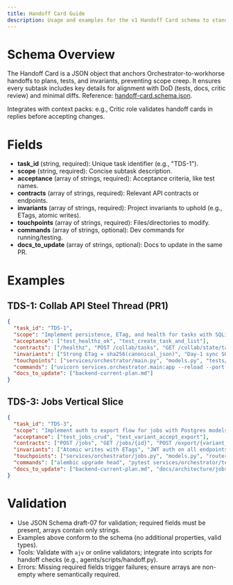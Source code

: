 ```yaml
---
title: Handoff Card Guide
description: Usage and examples for the v1 Handoff Card schema to standardize agent handoffs.
---
```


# Schema Overview

The Handoff Card is a JSON object that anchors Orchestrator-to-workhorse handoffs to plans, tests, and invariants, preventing scope creep. It ensures every subtask includes key details for alignment with DoD (tests, docs, critic review) and minimal diffs. Reference: [handoff-card.schema.json](../schemas/handoff-card.schema.json).

Integrates with context packs: e.g., Critic role validates handoff cards in replies before accepting changes.

# Fields

- **task_id** (string, required): Unique task identifier (e.g., "TDS-1").
- **scope** (string, required): Concise subtask description.
- **acceptance** (array of strings, required): Acceptance criteria, like test names.
- **contracts** (array of strings, required): Relevant API contracts or endpoints.
- **invariants** (array of strings, required): Project invariants to uphold (e.g., ETags, atomic writes).
- **touchpoints** (array of strings, required): Files/directories to modify.
- **commands** (array of strings, optional): Dev commands for running/testing.
- **docs_to_update** (array of strings, optional): Docs to update in the same PR.

# Examples

## TDS-1: Collab API Steel Thread (PR1)

```json
{
  "task_id": "TDS-1",
  "scope": "Implement persistence, ETag, and health for tasks with SQLite.",
  "acceptance": ["test_healthz_ok", "test_create_task_and_list"],
  "contracts": ["/healthz", "POST /collab/tasks", "GET /collab/state/tasks"],
  "invariants": ["Strong ETag = sha256(canonical_json)", "Day-1 sync SQLAlchemy"],
  "touchpoints": ["services/orchestrator/main.py", "models.py", "tests/"],
  "commands": ["uvicorn services.orchestrator.main:app --reload --port 8000", "pytest -c services/orchestrator/pytest.ini -q"],
  "docs_to_update": ["backend-current-plan.md"]
}
```

## TDS-3: Jobs Vertical Slice

```json
{
  "task_id": "TDS-3",
  "scope": "Implement auth to export flow for jobs with Postgres models.",
  "acceptance": ["test_jobs_crud", "test_variant_accept_export"],
  "contracts": ["POST /jobs", "GET /jobs/{id}", "POST /export/{variant_id}"],
  "invariants": ["Atomic writes with ETags", "JWT auth on all endpoints"],
  "touchpoints": ["services/orchestrator/jobs.py", "models.py", "routers/jobs.py"],
  "commands": ["alembic upgrade head", "pytest services/orchestrator/tests/jobs/"],
  "docs_to_update": ["backend-current-plan.md", "docs/architecture/jobs.md"]
}
```

# Validation

- Use JSON Schema draft-07 for validation; required fields must be present, arrays contain only strings.
- Examples above conform to the schema (no additional properties, valid types).
- Tools: Validate with `ajv` or online validators; integrate into scripts for handoff checks (e.g., agents/scripts/handoff.py).
- Errors: Missing required fields trigger failures; ensure arrays are non-empty where semantically required.